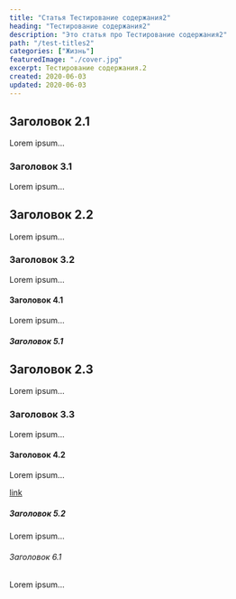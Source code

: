 ```yaml
---
title: "Статья Тестирование содержания2"
heading: "Тестирование содержания2"
description: "Это статья про Тестирование содержания2"
path: "/test-titles2"
categories: ["Жизнь"]
featuredImage: "./cover.jpg"
excerpt: Тестирование содержания.2
created: 2020-06-03
updated: 2020-06-03
---
```


## Заголовок 2.1

Lorem ipsum...

### Заголовок 3.1

Lorem ipsum...

## Заголовок 2.2

Lorem ipsum...

### Заголовок 3.2

Lorem ipsum...

#### Заголовок 4.1

Lorem ipsum...

##### Заголовок 5.1

## Заголовок 2.3

Lorem ipsum...

### Заголовок 3.3

Lorem ipsum...

#### Заголовок 4.2

Lorem ipsum...

[link](https://google.com)

##### Заголовок 5.2

Lorem ipsum...

###### Заголовок 6.1

Lorem ipsum...
